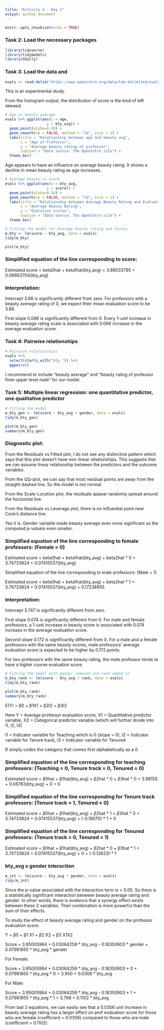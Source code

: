 ```yaml
---
title: "Activity 4 - Day 1"
output: github_document
---
```


```r
knitr::opts_chunk$set(echo = TRUE)
```

### Task 2: Load the necessary packages

```r
library(tidyverse)
library(tidymodels)
library(GGally)
```

### Task 3: Load the data and

```r
evals <- read.delim("https://www.openintro.org/data/tab-delimited/evals.txt")
```

This is an experimental study.

From the histogram output, the distribution of score is the kind of left skewed.

```r
# Age vs beauty average
evals %>% ggplot(aes(x = age,
                   y = bty_avg)) + 
  geom_point(alpha=0.20) +
  geom_smooth(se = FALSE, method = "lm", size = 1) +
  labs(title = "Relationship between age and beauty avg",
       x = "Age of Professor",
       y = "Average beauty rating of professor",
       caption = "Data source: The OpenIntro site") + 
  theme_bw()
```

Age appears to have an influence on average beauty rating. It shows a decline in mean beauty rating as age increases. 

```r
# Average beauty vs score
evals %>% ggplot(aes(x = bty_avg,
                   y = score)) + 
  geom_point(alpha=0.20) +
  geom_smooth(se = FALSE, method = "lm", size = 1) +
  labs(title = "Relationship between Average Beauty Rating and Evaluation Scores",
       x = "Average Beauty Rating",
       y = "Evalution scores",
       caption = "Data source: The OpenIntro site") + 
  theme_bw()
```

```r
# Fitting the model for Average beauty rating and Scores
m_bty <- lm(score ~ bty_avg, data = evals)
tidy(m_bty)

plot(m_bty)
```

### Simplified equation of the line corresponding to score:

Estimated score = beta0hat + beta1hat(bty_avg)
                = 3.88033795 + 0.06663704(bty_avg)

### Interpretation:

Intercept 3.88 is significantly different from zero.
For professors with a beauty average rating of 0, we expect their mean evaluation score to be 3.88.

First slope 0.066 is significantly different from 0. Every 1-unit increase in beauty average rating scale is associated with 0.066 increase in the average evaluation score.

### Task 4: Pairwise relationships

```r
# Pairwise relationships
evals %>% 
  select(starts_with("bty_")) %>% 
  ggpairs()
```


I recommend to include "beauty average" and "beauty rating of professor from upper level male" for our model.

### Task 5: Multiple linear regression: one quantitative predictor, one qualitative predictor

```r
# Fitting the model
m_bty_gen <- lm(score ~ bty_avg + gender, data = evals)
tidy(m_bty_gen)

plot(m_bty_gen)
summary(m_bty_gen)
```

### Diagnostic plot:

From the Residuals vs Fitted plot, I do not see any distinctive pattern which says that this plot doesn’t have non-linear relationships. This suggests that we can assume linear relationship between the predictors and the outcome variables.

From the QQ-plot, we can say that most residual points are away from the straight dashed line. So the model is not normal.

From the Scale-Location plot, the residuals appear randomly spread around the horizontal line.

From the Residuals vs Leverage plot, there is no influential point near Cook's distance line.

Yes it is. Gender variable made beauty average even more significant as the computed p-valueis even smaller.

### Simplified equation of the line corresponding to female professors: (Female = 0)

Estimated score = beta0hat + beta1hat(bty_avg) + beta2hat * 0
                = 3.74733824 + 0.07415537(bty_avg)
 
Simplified equation of the line corresponding to male professors: (Male = 1)

Estimated score = beta0hat + beta1hat(bty_avg) + beta2hat * 1
                = 3.74733824 + 0.07415537(bty_avg) + 0.17238955

### Interpretation:

Intercept 3.747 is significantly different from zero.

First slope 0.074 is significantly different from 0. For male and female professors, a 1-unit increase in beauty score is associated with 0.074 increase in the average evaluation score.

Second slope 0.172 is significantly different from 0. For a male and a female professors with the same beauty scores, male professors’ average evaluation score is expected to be higher by 0.172 points.

For two professors with the same beauty rating, the male professor tends to have a higher course evaluation score.

```r
# Fitting the model with gender removed and rank added in
m_bty_rank <- lm(score ~ bty_avg + rank, data = evals)
tidy(m_bty_rank)

plot(m_bty_rank)
summary(m_bty_rank)
```

E(Y) = β0 + β1X1 + β2I2 + β3I3

Here Y = Average professor evaluation score,
X1 = Quantitative predictor variable,
X2 = Categorical predictor variable (which will further divide into I1, I2, I3)

I1 = Indicator variable for Teaching which is 0 (slope = 0),
I2 = Indicator variable for Tenure track, 
I3 = Indicator variable for Tenured

R simply codes the category that comes first alphabetically as a 0.

### Simplified equation of the line corresponding for teaching professors: (Teaching = 0, Tenure track = 0, Tenured = 0)

Estimated score = β0hat + β1hat(bty_avg) + β2hat * 0 +  β3hat * 0
                = 3.98155 + 0.06783(bty_avg) + 0 + 0

### Simplified equation of the line corresponding for Tenure track professors: (Tenure track = 1, Tenured = 0)

Estimated score = β0hat + β1hat(bty_avg) + β2hat * 1 +  β3hat * 0
                = 3.74733824 + 0.07415537(bty_avg) + (-0.16070) * 1 + 0
 
### Simplified equation of the line corresponding for Tenured professors: (Tenure track = 0, Tenured = 1)

Estimated score = β0hat + β1hat(bty_avg) + β2hat * 0 +  β3hat * 1
                = 3.74733824 + 0.07415537(bty_avg) + 0 + (-0.12623) * 1
                
### bty_avg x gender interaction

```r
m_int <- lm(score ~ bty_avg * gender, data = evals)
tidy(m_int)
```

Since the p-value associated with the interaction term is < 0.05. So there is a statistically significant interaction between beauty average rating and gender. In other words, there is evidence that a synergy effect exists between these 2 variables. Their combination is more powerful than the sum of their effects.

To study the effect of beauty average rating and gender on the professor evaluation score.

Y = β0 + β1 X1 + β2 X2 + β3 X1X2

Score = 3.95005984 + 0.03064259 * bty_avg - 0.18350903 * gender + 0.07961855 * bty_avg * gender

For Female: 

Score = 3.95005984 + 0.03064259 * bty_avg - 0.18350903 * 0 + 0.07961855 * bty_avg * 0
      = 3.950 + 0.0306 * bty_avg

For Male: 

Score = 3.95005984 + 0.03064259 * bty_avg - 0.18350903 * 1 + 0.07961855 * bty_avg * 1
      = 3.766 + 0.1102 * bty_avg
      
From last 2 equations, we can easily see that a 0.0306 unit increase in beauty average rating has a larger effect on prof evaluation score for those who are female (coefficient = 0.0306) compared to those who are male (coefficient = 0.1102).

